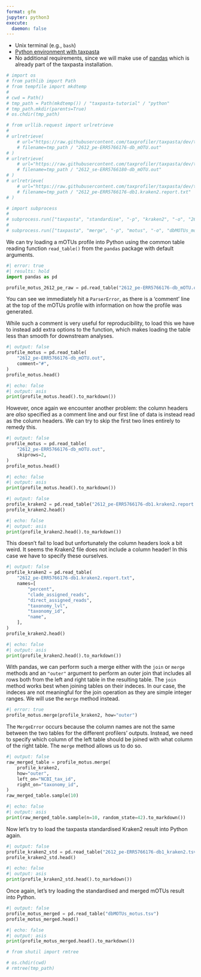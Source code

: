 ```yaml
---
format: gfm
jupyter: python3
execute:
  daemon: false
---
```


<!-- --8<-- [start:software] -->

- Unix terminal (e.g., `bash`)
- [Python environment with taxpasta](/#install)
- No additional requirements, since we will make use of [pandas](https://pandas.pydata.org/) which is already part of the taxpasta installation.

<!-- --8<-- [end:software] -->

```python
# import os
# from pathlib import Path
# from tempfile import mkdtemp
#
# cwd = Path()
# tmp_path = Path(mkdtemp()) / "taxpasta-tutorial" / "python"
# tmp_path.mkdir(parents=True)
# os.chdir(tmp_path)
```

```python
# from urllib.request import urlretrieve
#
# urlretrieve(
    # url="https://raw.githubusercontent.com/taxprofiler/taxpasta/dev/tests/data/motus/2612_pe-ERR5766176-db_mOTU.out",
    # filename=tmp_path / "2612_pe-ERR5766176-db_mOTU.out"
# )
# urlretrieve(
    # url="https://raw.githubusercontent.com/taxprofiler/taxpasta/dev/tests/data/motus/2612_se-ERR5766180-db_mOTU.out",
    # filename=tmp_path / "2612_se-ERR5766180-db_mOTU.out"
# )
# urlretrieve(
    # url="https://raw.githubusercontent.com/taxprofiler/taxpasta/dev/tests/data/kraken2/2612_pe-ERR5766176-db1.kraken2.report.txt",
    # filename=tmp_path / "2612_pe-ERR5766176-db1.kraken2.report.txt"
# )
```

```python
# import subprocess
#
# subprocess.run(["taxpasta", "standardise", "-p", "kraken2", "-o", "2612_pe-ERR5766176-db1_kraken2.tsv", "2612_pe-ERR5766176-db1.kraken2.report.txt"], check=True, capture_output=True)
#
# subprocess.run(["taxpasta", "merge", "-p", "motus", "-o", "dbMOTUs_motus.tsv", "2612_pe-ERR5766180-db_mOTU.out", "2612_se-ERR5766180-db_mOTU.out"], check=True, capture_output=True)
```

<!-- --8<-- [start:raw-motus] -->

We can try loading a mOTUs profile into Python using the common table reading function `read_table()` from the `pandas` package with default arguments.

```python
#| error: true
#| results: hold
import pandas as pd

profile_motus_2612_pe_raw = pd.read_table("2612_pe-ERR5766176-db_mOTU.out")
```

You can see we immediately hit a `ParserError`, as there is a 'comment' line at the top of the mOTUs profile with information on how the profile was generated.

While such a comment is very useful for reproducibility, to load this we have to instead add extra options to the function, which makes loading the table less than smooth for downstream analyses.

```python
#| output: false
profile_motus = pd.read_table(
    "2612_pe-ERR5766176-db_mOTU.out",
    comment="#",
)
profile_motus.head()
```

```python
#| echo: false
#| output: asis
print(profile_motus.head().to_markdown())
```

However, once again we encounter another problem: the column headers are _also_ specified as a comment line and our first line of data is instead read as the column headers. We can try to skip the first two lines entirely to remedy this.

```python
#| output: false
profile_motus = pd.read_table(
    "2612_pe-ERR5766176-db_mOTU.out",
    skiprows=2,
)
profile_motus.head()
```

```python
#| echo: false
#| output: asis
print(profile_motus.head().to_markdown())
```

<!-- --8<-- [end:raw-motus] -->

<!-- --8<-- [start:raw-kraken2] -->

```python
#| output: false
profile_kraken2 = pd.read_table("2612_pe-ERR5766176-db1.kraken2.report.txt")
profile_kraken2.head()
```

```python
#| echo: false
#| output: asis
print(profile_kraken2.head().to_markdown())
```

This doesn't fail to load but unfortunately the column headers look a bit weird. It seems the Kraken2 file does not include a column header! In this case we have to specify these ourselves.

```python
#| output: false
profile_kraken2 = pd.read_table(
    "2612_pe-ERR5766176-db1.kraken2.report.txt",
    names=[
        "percent",
        "clade_assigned_reads",
        "direct_assigned_reads",
        "taxonomy_lvl",
        "taxonomy_id",
        "name",
    ],
)
profile_kraken2.head()
```

```python
#| echo: false
#| output: asis
print(profile_kraken2.head().to_markdown())
```

<!-- --8<-- [end:raw-kraken2] -->

<!-- --8<-- [start:outer-join] -->

With pandas, we can perform such a merge either with the `join` or `merge`
methods and an `"outer"` argument to perform an outer join that includes all
rows both from the left and right table in the resulting table. The `join`
method works best when joining tables on their indeces. In our case, the indeces
are not meaningful for the join operation as they are simple integer ranges. We
will use the `merge` method instead.

```python
#| error: true
profile_motus.merge(profile_kraken2, how="outer")
```

The `MergeError` occurs because the column names are not the same between the
two tables for the different profilers' outputs.  Instead, we need to specify
which column of the left table should be joined with what column of the right
table. The `merge` method allows us to do so.

```python
#| output: false
raw_merged_table = profile_motus.merge(
    profile_kraken2,
    how="outer",
    left_on="NCBI_tax_id",
    right_on="taxonomy_id",
)
raw_merged_table.sample(10)
```

```python
#| echo: false
#| output: asis
print(raw_merged_table.sample(n=10, random_state=42).to_markdown())
```

<!-- --8<-- [end:outer-join] -->

<!-- --8<-- [start:std-kraken2] -->

Now let’s try to load the taxpasta standardised Kraken2 result into
Python again.

```python
#| output: false
profile_kraken2_std = pd.read_table("2612_pe-ERR5766176-db1_kraken2.tsv")
profile_kraken2_std.head()
```

```python
#| echo: false
#| output: asis
print(profile_kraken2_std.head().to_markdown())
```

<!-- --8<-- [end:std-kraken2] -->

<!-- --8<-- [start:merge-motus] -->

Once again, let's try loading the standardised and merged mOTUs result into Python.

```python
#| output: false
profile_motus_merged = pd.read_table("dbMOTUs_motus.tsv")
profile_motus_merged.head()
```

```python
#| echo: false
#| output: asis
print(profile_motus_merged.head().to_markdown())
```

<!-- --8<-- [end:merge-motus] -->

```python
# from shutil import rmtree

# os.chdir(cwd)
# rmtree(tmp_path)
```
